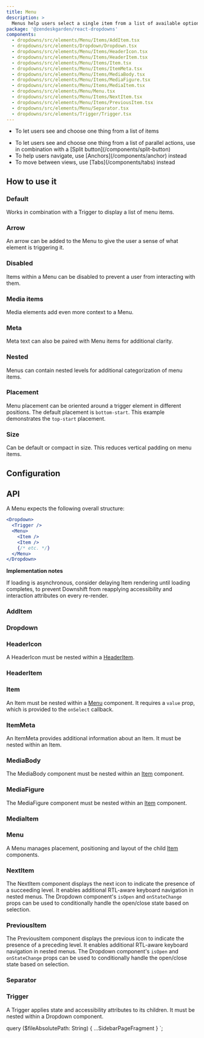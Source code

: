 ```yaml
---
title: Menu
description: >
  Menus help users select a single item from a list of available options.
package: '@zendeskgarden/react-dropdowns'
components:
  - dropdowns/src/elements/Menu/Items/AddItem.tsx
  - dropdowns/src/elements/Dropdown/Dropdown.tsx
  - dropdowns/src/elements/Menu/Items/HeaderIcon.tsx
  - dropdowns/src/elements/Menu/Items/HeaderItem.tsx
  - dropdowns/src/elements/Menu/Items/Item.tsx
  - dropdowns/src/elements/Menu/Items/ItemMeta.tsx
  - dropdowns/src/elements/Menu/Items/MediaBody.tsx
  - dropdowns/src/elements/Menu/Items/MediaFigure.tsx
  - dropdowns/src/elements/Menu/Items/MediaItem.tsx
  - dropdowns/src/elements/Menu/Menu.tsx
  - dropdowns/src/elements/Menu/Items/NextItem.tsx
  - dropdowns/src/elements/Menu/Items/PreviousItem.tsx
  - dropdowns/src/elements/Menu/Separator.tsx
  - dropdowns/src/elements/Trigger/Trigger.tsx
---
```


<Usage>
  <Use>
    <ul>
      <li>To let users see and choose one thing from a list of items</li>
    </ul>
  </Use>
  <Misuse>
    <ul>
      <li>
        <Markdown>
          To let users see and choose one thing from a list of parallel actions, use in combination
          with a [Split button](/components/split-button)
        </Markdown>
      </li>
      <li>
        <Markdown>To help users navigate, use [Anchors](/components/anchor) instead</Markdown>
      </li>
      <li>
        <Markdown>To move between views, use [Tabs](/components/tabs) instead</Markdown>
      </li>
    </ul>
  </Misuse>
</Usage>

## How to use it

### Default

Works in combination with a Trigger to display a list of menu items.


<CodeExample code={MenuDefaultCode}>
  <MenuDefault />
</CodeExample>

### Arrow

An arrow can be added to the Menu to give the user a sense of what element is triggering it.


<CodeExample code={MenuArrowCode}>
  <MenuArrow />
</CodeExample>

### Disabled

Items within a Menu can be disabled to prevent a user from interacting with them.


<CodeExample code={MenuDisabledCode}>
  <MenuDisabled />
</CodeExample>

### Media items

Media elements add even more context to a Menu.


<CodeExample code={MenuMediaCode}>
  <MenuMedia />
</CodeExample>

### Meta

Meta text can also be paired with Menu items for additional clarity.


<CodeExample code={MenuMetaCode}>
  <MenuMeta />
</CodeExample>

### Nested

Menus can contain nested levels for additional categorization of menu items.


<CodeExample code={MenuNestedCode}>
  <MenuNested />
</CodeExample>

### Placement

Menu placement can be oriented around a trigger element in different positions. The default
placement is `bottom-start`. This example demonstrates the `top-start` placement.


<CodeExample code={MenuPlacementCode}>
  <MenuPlacement />
</CodeExample>

### Size

Can be default or compact in size. This reduces vertical padding on menu items.


<CodeExample code={MenuSizeCode}>
  <MenuSize />
</CodeExample>

## Configuration

<Configuration reactPackage={props.data.mdx.package} components={props.data.mdx.components} />

## API

A Menu expects the following overall structure:

```jsx
<Dropdown>
  <Trigger />
  <Menu>
    <Item />
    <Item />
    {/* etc. */}
  </Menu>
</Dropdown>
```

<!-- markdownlint-disable no-emphasis-as-heading -->

**Implementation notes**

<!-- markdownlint-enable no-emphasis-as-heading -->

If loading is asynchronous, consider delaying Item rendering until loading completes, to prevent Downshift
from reapplying accessibility and interaction attributes on every re-render.

### AddItem

<Component components={props.data.mdx.components} componentName="addItem" />

<PropSheet components={props.data.mdx.components} componentName="addItem" />

### Dropdown

<Component components={props.data.mdx.components} componentName="dropdown" />


<Dropdowns />

<PropSheet components={props.data.mdx.components} componentName="dropdown" />

### HeaderIcon

<Component components={props.data.mdx.components} componentName="headerIcon" />

A HeaderIcon must be nested within a [HeaderItem](#headeritem).

<PropSheet components={props.data.mdx.components} componentName="headerIcon" />

### HeaderItem

<Component components={props.data.mdx.components} componentName="headerItem" />

<PropSheet components={props.data.mdx.components} componentName="headerItem" />

### Item

<Component components={props.data.mdx.components} componentName="item" />

An Item must be nested within a [Menu](#menu) component. It requires a `value` prop, which is provided to the
`onSelect` callback.

<PropSheet components={props.data.mdx.components} componentName="item" />

### ItemMeta

<Component components={props.data.mdx.components} componentName="itemMeta" />

An ItemMeta provides additional information about an Item. It must be nested within an Item.

<PropSheet components={props.data.mdx.components} componentName="itemMeta" />

### MediaBody

<Component components={props.data.mdx.components} componentName="mediaBody" />

The MediaBody component must be nested within an [Item](#item) component.

<PropSheet components={props.data.mdx.components} componentName="mediaBody" />

### MediaFigure

<Component components={props.data.mdx.components} componentName="mediaFigure" />

The MediaFigure component must be nested within an [Item](#item) component.

<PropSheet components={props.data.mdx.components} componentName="mediaFigure" />

### MediaItem

<Component components={props.data.mdx.components} componentName="mediaItem" />

<PropSheet components={props.data.mdx.components} componentName="mediaItem" />

### Menu

<Component components={props.data.mdx.components} componentName="menu" />

A Menu manages placement, positioning and layout of the child [Item](#item) components.

<PropSheet components={props.data.mdx.components} componentName="menu" />

### NextItem

<Component components={props.data.mdx.components} componentName="nextItem" />

The NextItem component displays the next icon to indicate the presence of a succeeding level. It enables
additional RTL-aware keyboard navigation in nested menus. The Dropdown component's `isOpen` and `onStateChange`
props can be used to conditionally handle the open/close state based on selection.

<PropSheet components={props.data.mdx.components} componentName="nextItem" />

### PreviousItem

<Component components={props.data.mdx.components} componentName="previousItem" />

The PreviousItem component displays the previous icon to indicate the presence of a preceding level. It enables
additional RTL-aware keyboard navigation in nested menus. The Dropdown component's `isOpen` and `onStateChange`
props can be used to conditionally handle the open/close state based on selection.

<PropSheet components={props.data.mdx.components} componentName="previousItem" />

### Separator

<Component components={props.data.mdx.components} componentName="separator" />

<PropSheet components={props.data.mdx.components} componentName="separator" />

### Trigger

<Component components={props.data.mdx.components} componentName="trigger" />

A Trigger applies state and accessibility attributes to its children. It must be nested within a Dropdown component.

<PropSheet components={props.data.mdx.components} componentName="trigger" />


  query ($fileAbsolutePath: String) {
    ...SidebarPageFragment
  }
`;
